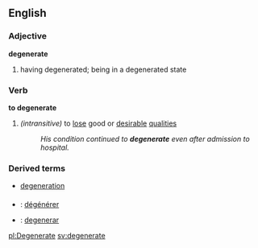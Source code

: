 ==English==
===Adjective===
'''degenerate'''
# having degenerated; being in a degenerated state
===Verb===
'''to degenerate'''
#''(intransitive)'' to [[lose]] good or [[desirable]] [[quality|qualities]]
#:''His condition continued to '''degenerate''' even after admission to hospital.''

===Derived terms===
*[[degeneration]]

===={{trans}}====

* {{fr}} : [[dégénérer]]
* {{io}} : [[degenerar]]

[[pl:Degenerate]]
[[sv:degenerate]]